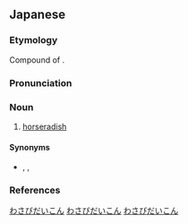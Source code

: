==Japanese==
{{ja-kanjitab|||だい|こん|sort=わさびだいこん}}

===Etymology===
Compound of {{compound|山葵|tr1=wasabi|t1=wasabi|大根|tr2=daikon|t2=daikon|lang=ja|sort=せいようわさび}}.

===Pronunciation===
{{ja-pron|わさびだいこん|acc=4|acc_ref=DJR}}

===Noun===
{{ja-noun|わさびだいこん}}

# [[horseradish]]

====Synonyms====
* {{ja-r|西洋山葵|せいようわさび}}, {{ja-r|ホースラディッシュ}}, {{ja-r|山山葵|やまわさび}}

===References===
<references/>

[[Category:ja:Condiments|わさびだいこん]]
[[Category:ja:Spices and herbs|わさびだいこん]]
[[Category:ja:Crucifers|わさびだいこん]]